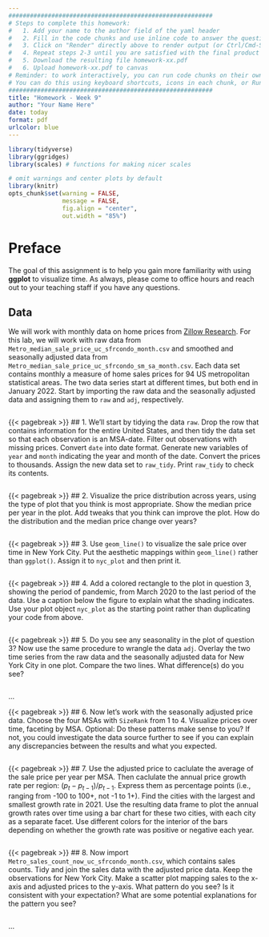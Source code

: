 ```yaml
---
#########################################################
# Steps to complete this homework:
#   1. Add your name to the author field of the yaml header
#   2. Fill in the code chunks and use inline code to answer the questions 
#   3. Click on "Render" directly above to render output (or Ctrl/Cmd-Shift-K)
#   4. Repeat steps 2-3 until you are satisfied with the final product
#   5. Download the resulting file homework-xx.pdf
#   6. Upload homework-xx.pdf to canvas
# Reminder: to work interactively, you can run code chunks on their own
# You can do this using keyboard shortcuts, icons in each chunk, or Run at the top right of this pane
#########################################################
title: "Homework - Week 9"
author: "Your Name Here"
date: today
format: pdf
urlcolor: blue
---
```


```r
library(tidyverse)
library(ggridges)
library(scales) # functions for making nicer scales

# omit warnings and center plots by default
library(knitr)
opts_chunk$set(warning = FALSE, 
               message = FALSE,
               fig.align = "center",
               out.width = "85%")
```

# Preface

The goal of this assignment is to help you gain more familiarity with using **ggplot** to visualize time. As always, please come to office hours and reach out to your teaching staff if you have any questions.

## Data

We will work with monthly data on home prices from [Zillow Research](https://www.zillow.com/research/data/). For this lab, we will work with raw data from `Metro_median_sale_price_uc_sfrcondo_month.csv` and smoothed and seasonally adjusted data from `Metro_median_sale_price_uc_sfrcondo_sm_sa_month.csv`. Each data set contains monthly a measure of home sales prices for 94 US metropolitan statistical areas. The two data series start at different times, but both end in January 2022. Start by importing the raw data and the seasonally adjusted data and assigning them to `raw` and `adj`, respectively.
```r

```


{{< pagebreak >}}
## 1. We'll start by tidying the data `raw`. Drop the row that contains information for the entire United States, and then tidy the data set so that each observation is an MSA-date. Filter out observations with missing prices. Convert `date` into date format. Generate new variables of `year` and `month` indicating the year and month of the date. Convert the prices to thousands. Assign the new data set to `raw_tidy`. Print `raw_tidy` to check its contents.
<!-- Hint: You may find the function ymd() very handy to convert strings to dates. -->

```r

```


{{< pagebreak >}}
## 2. Visualize the price distribution across years, using the type of plot that you think is most appropriate. Show the median price per year in the plot. Add tweaks that you think can improve the plot. How do the distribution and the median price change over years?

```r

```


{{< pagebreak >}}
## 3. Use `geom_line()` to visualize the sale price over time in New York City. Put the aesthetic mappings within `geom_line()` rather than `ggplot()`. Assign it to `nyc_plot` and then print it.

```r

```


{{< pagebreak >}}
## 4. Add a colored rectangle to the plot in question 3, showing the period of pandemic, from March 2020 to the last period of the data. Use a caption below the figure to explain what the shading indicates. Use your plot object `nyc_plot` as the starting point rather than duplicating your code from above.

```r

```


{{< pagebreak >}}
## 5. Do you see any seasonality in the plot of question 3? Now use the same procedure to wrangle the data `adj`. Overlay the two time series from the raw data and the seasonally adjusted data for New York City in one plot. Compare the two lines. What difference(s) do you see?
<!-- Hint: There are multiple ways that you could overlay two time series in one plot. One way is to start with the two tidy data frames and add a variable with the same name to each, for example, `type`, which contains a string that indicates whether the rows contain raw or adjusted prices. Then use  `bind_rows()` or `rbind` to stack the raw and the seasonally adjusted data sets. Finally, when making the plot, you may include `color = type` in the aesthetics to distinguish the two time series by color. A second way is to join the two data sets by date and then `pivot_longer` the data. Finally, another "non-tidy" way would be to use multiple calls to `geom_line()` with multiple datasets or a joined dataset that is not tidy. -->

```r


```
...


{{< pagebreak >}}
## 6. Now let's work with the seasonally adjusted price data. Choose the four MSAs with `SizeRank` from 1 to 4. Visualize prices over time, faceting by MSA. Optional: Do these patterns make sense to you? If not, you could investigate the data source further to see if you can explain any discrepancies between the results and what you expected.

```r

```


{{< pagebreak >}}
## 7. Use the adjusted price to caclulate the average of the sale price per year per MSA. Then caclulate the annual price growth rate per region: $(p_t - p_{t-1})/p_{t-1}$. Express them as percentage points (i.e., ranging from -100 to 100+, not -1 to 1+). Find the cities with the largest and smallest growth rate in 2021. Use the resulting data frame to plot the annual growth rates over time using a bar chart for these two cities, with each city as a separate facet. Use different colors for the interior of the bars depending on whether the growth rate was positive or negative each year.
<!-- Hint: This question is a combination of data wrangling and data visualization. You may approach it in several steps: First, calculate the annual price growth rate and store it as a new object. Second, find the two cities with the largest and smallest growth rate in 2021, and store them into two objects. Lastly, filter the annual price growth rate data to keep only the two cities, and then plot the growth rate as instructed. Note: Other approaches that yield the same results are also acceptable. -->

```r

```


{{< pagebreak >}}
## 8. Now import `Metro_sales_count_now_uc_sfrcondo_month.csv`, which contains sales counts. Tidy and join the sales data with the adjusted price data. Keep the observations for New York City. Make a scatter plot mapping sales to the x-axis and adjusted prices to the y-axis. What pattern do you see? Is it consistent with your expectation? What are some potential explanations for the pattern you see?

```r

```
...
